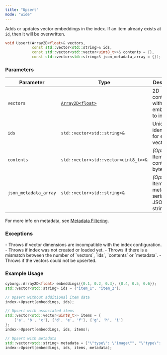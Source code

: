 ```yaml
---
title: "Upsert"
mode: "wide"
---
```


Adds or updates vector embeddings in the index. If an item already exists at `id`, then it will be overwritten.

```cpp
void Upsert(Array2D<float>& vectors,
            const std::vector<std::string>& ids,
            const std::vector<std::vector<uint8_t>>& contents = {},
            const std::vector<std::string>& json_metadata_array = {});
```

### Parameters

| Parameter | Type | Description |
|---------------|-----------------------------|-----------------------------------------------------|
| `vectors` | [`Array2D<float>`](../types#array2d) | 2D container with vector embeddings to index. |
| `ids` | `std::vector<std::string>&` | Unique identifiers for each vector. |
| `contents` | `std::vector<std::vector<uint8_t>>&` | _(Optional)_ Item contents in bytes. |
| `json_metadata_array` | `std::vector<std::string>&` | _(Optional)_ Item metadata in serialized JSON strings. |

<Tip>For more info on metadata, see [Metadata Filtering](../../guides/data-operations/metadata-filtering).</Tip>

### Exceptions

<AccordionGroup>
    <Accordion title="std::invalid_argument">
        - Throws if vector dimensions are incompatible with the index configuration.
        - Throws if index was not created or loaded yet.
        - Throws if there is a mismatch between the number of `vectors`, `ids`, `contents` or `metadata`.
    </Accordion>
    <Accordion title="std::runtime_exception">
        - Throws if the vectors could not be upserted.
    </Accordion>
</AccordionGroup>

### Example Usage

```cpp
cyborg::Array2D<float> embeddings{{0.1, 0.2, 0.3}, {0.4, 0.5, 0.6}};
std::vector<std::string> ids = {"item_1", "item_2"};

// Upsert without additional item data
index->Upsert(embeddings, ids);

// Upsert with associated items
std::vector<std::vector<uint8_t>> items = {
    {'a', 'b', 'c'}, {'d', 'e', 'f'}, {'g', 'h', 'i'}
};
index->Upsert(embeddings, ids, items);

// Upsert with metadata
std::vector<std::string> metadata = {"\"type\": \"image\"", "\"type\": \"text\""}
index->Upsert(embeddings, ids, items, metadata);
```
